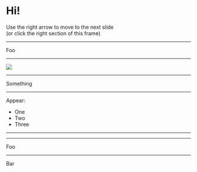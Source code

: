 
# Hi!

Use the right arrow to move to the next slide  
(or click the right section of this frame)

---


Foo

---

<Image src="https://picsum.photos/800/600/?image=1062" />

---

<MyComponent>Something</MyComponent>

---

Appear:

<ul>
  <Appear>
    <li>One</li>
    <li>Two</li>
    <li>Three</li>
  </Appear>
</ul>

---

<CodeSurfer code="console.log(`Hello`);" theme={nightOwl} />

---

Foo

---

Bar
